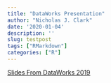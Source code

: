 ```yaml
---
title: "DataWorks Presentation"
author: "Nicholas J. Clark"
date: '2020-01-04'
description: ''
slug: testpost
tags: ["RMarkdown"]
categories: ["R"]
---
```




[Slides From DataWorks 2019](https://gallant-ritchie-afafb4.netlify.com/files/ClarkDATAWorks.pdf)
